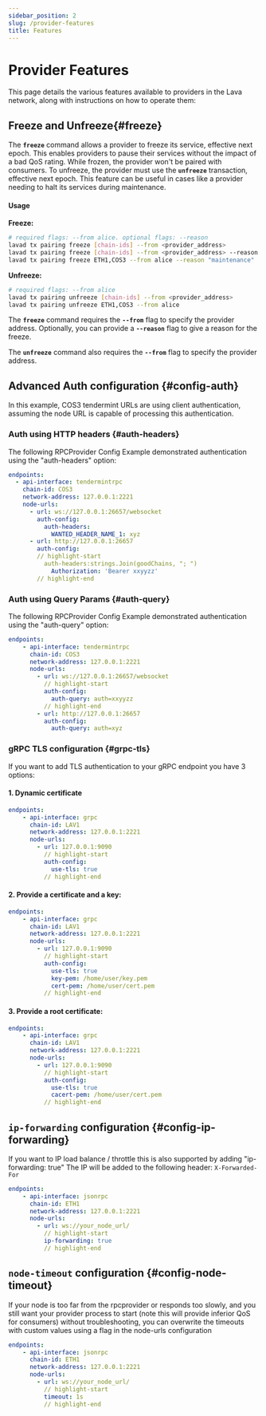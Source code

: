 ```yaml
---
sidebar_position: 2
slug: /provider-features
title: Features
---
```



# Provider Features

This page details the various features available to providers in the Lava network, along with instructions on how to operate them:
<TOCInline toc={toc} />

## Freeze and Unfreeze{#freeze}

The **`freeze`** command allows a provider to freeze its service, effective next epoch. This enables providers to pause their services without the impact of a bad QoS rating. While frozen, the provider won't be paired with consumers. To unfreeze, the provider must use the **`unfreeze`** transaction, effective next epoch. This feature can be useful in cases like a provider needing to halt its services during maintenance.

#### Usage

**Freeze:**

```bash
# required flags: --from alice. optional flags: --reason
lavad tx pairing freeze [chain-ids] --from <provider_address>
lavad tx pairing freeze [chain-ids] --from <provider_address> --reason <freeze_reason>
lavad tx pairing freeze ETH1,COS3 --from alice --reason "maintenance"
```

**Unfreeze:**

```bash
# required flags: --from alice
lavad tx pairing unfreeze [chain-ids] --from <provider_address>
lavad tx pairing unfreeze ETH1,COS3 --from alice
```

The **`freeze`** command requires the **`--from`** flag to specify the provider address. Optionally, you can provide a **`--reason`** flag to give a reason for the freeze.

The **`unfreeze`** command also requires the **`--from`** flag to specify the provider address.

## Advanced Auth configuration {#config-auth}
In this example, COS3 tendermint URLs are using client authentication, assuming the node URL is capable of processing this authentication.

### Auth using HTTP headers {#auth-headers}

The following RPCProvider Config Example demonstrated authentication using the "auth-headers" option:

```yaml
endpoints:
  - api-interface: tendermintrpc
    chain-id: COS3
    network-address: 127.0.0.1:2221
    node-urls:
      - url: ws://127.0.0.1:26657/websocket
        auth-config:
          auth-headers:
            WANTED_HEADER_NAME_1: xyz
      - url: http://127.0.0.1:26657
        auth-config:
        // highlight-start
          auth-headers:strings.Join(goodChains, "; ")
            Authorization: 'Bearer xxyyzz'
        // highlight-end
```

### Auth using Query Params {#auth-query}

The following RPCProvider Config Example demonstrated authentication using the "auth-query" option:

```yaml
endpoints:
    - api-interface: tendermintrpc
      chain-id: COS3
      network-address: 127.0.0.1:2221
      node-urls:
        - url: ws://127.0.0.1:26657/websocket
          // highlight-start
          auth-config:
            auth-query: auth=xxyyzz
          // highlight-end
        - url: http://127.0.0.1:26657
          auth-config:
            auth-query: auth=xyz
```

### gRPC TLS configuration {#grpc-tls}

If you want to add TLS authentication to your gRPC endpoint you have 3 options:

#### 1. Dynamic certificate

```yaml
endpoints:
    - api-interface: grpc
      chain-id: LAV1
      network-address: 127.0.0.1:2221
      node-urls:
        - url: 127.0.0.1:9090
          // highlight-start
          auth-config:
            use-tls: true 
          // highlight-end
```

#### 2. Provide a certificate and a key: 

```yaml
endpoints:
    - api-interface: grpc
      chain-id: LAV1
      network-address: 127.0.0.1:2221
      node-urls:
        - url: 127.0.0.1:9090
          // highlight-start
          auth-config:
            use-tls: true
            key-pem: /home/user/key.pem
            cert-pem: /home/user/cert.pem
          // highlight-end
```

#### 3. Provide a root certificate:

```yaml
endpoints:
    - api-interface: grpc
      chain-id: LAV1
      network-address: 127.0.0.1:2221
      node-urls:
        - url: 127.0.0.1:9090
          // highlight-start
          auth-config:
            use-tls: true
            cacert-pem: /home/user/cert.pem 
          // highlight-end
```

## `ip-forwarding` configuration {#config-ip-forwarding}

If you want to IP load balance / throttle this is also supported by adding "ip-forwarding: true" 
The IP will be added to the following header: `X-Forwarded-For`

```yaml
endpoints:
    - api-interface: jsonrpc
      chain-id: ETH1
      network-address: 127.0.0.1:2221
      node-urls: 
        - url: ws://your_node_url/
          // highlight-start
          ip-forwarding: true
          // highlight-end
```

## `node-timeout` configuration {#config-node-timeout}

If your node is too far from the rpcprovider or responds too slowly, and you still want your provider process to start (note this will provide inferior QoS for consumers) without troubleshooting,
you can overwrite the timeouts with custom values using a flag in the node-urls configuration

```yaml
endpoints:
    - api-interface: jsonrpc
      chain-id: ETH1
      network-address: 127.0.0.1:2221
      node-urls: 
        - url: ws://your_node_url/
          // highlight-start
          timeout: 1s
          // highlight-end
```